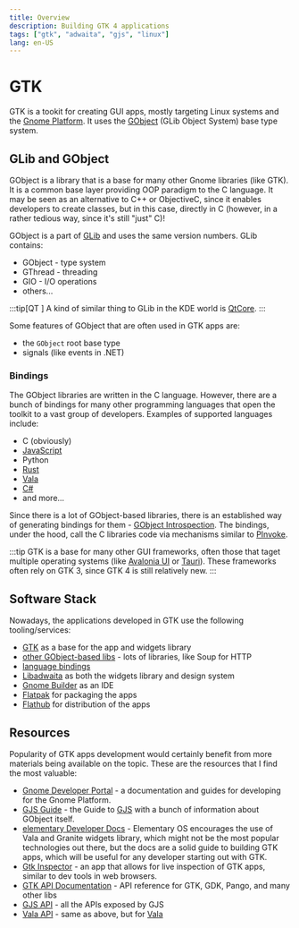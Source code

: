 ```yaml
---
title: Overview
description: Building GTK 4 applications
tags: ["gtk", "adwaita", "gjs", "linux"]
lang: en-US
---
```



# GTK

GTK is a tookit for creating GUI apps, mostly targeting Linux systems and the
[Gnome Platform](https://www.gnome.org/). It uses the
[GObject](https://docs.gtk.org/gobject/) (GLib Object System) base type system.

## GLib and GObject

GObject is a library that is a base for many other Gnome libraries (like GTK).
It is a common base layer providing OOP paradigm to the C language. It may be
seen as an alternative to C++ or ObjectiveC, since it enables developers to
create classes, but in this case, directly in C (however, in a rather tedious
way, since it's still "just" C)!

GObject is a part of [GLib](https://wiki.gnome.org/Projects/GLib) and uses the
same version numbers. GLib contains:

- GObject - type system
- GThread - threading
- GIO - I/O operations
- others...

:::tip[QT ]
A kind of similar thing to GLib in the KDE world is
[QtCore](https://doc.qt.io/qt-6/qtcore-index.html).
:::

Some features of GObject that are often used in GTK apps are:

- the `GObject` root base type
- signals (like events in .NET)

### Bindings

The GObject libraries are written in the C language. However, there are a bunch
of bindings for many other programming languages that open the toolkit to a vast
group of developers. Examples of supported languages include:

- C (obviously)
- [JavaScript](https://gjs.guide/)
- Python
- [Rust](https://gtk-rs.org/)
- [Vala](https://vala.dev/)
- [C#](https://github.com/gircore/gir.core)
- and more...

Since there is a lot of GObject-based libraries, there is an established way of
generating bindings for them - [GObject
Introspection](https://gi.readthedocs.io/en/latest/). The bindings, under the
hood, call the C libraries code via mechanisms similar to
[PInvoke](../dotnet/platform-invoke).

:::tip
GTK is a base for many other GUI frameworks, often those that taget multiple
operating systems (like [Avalonia UI](https://avaloniaui.net/) or
[Tauri](https://github.com/tauri-apps/tauri)).
These frameworks often rely on GTK 3, since GTK 4 is still relatively new.
:::

## Software Stack

Nowadays, the applications developed in GTK use the following tooling/services:

- [GTK](https://www.gtk.org/) as a base for the app and widgets library
- [other GObject-based libs](https://gjs-docs.gnome.org) - lots of libraries,
  like Soup for HTTP
- [language bindings](https://www.gtk.org/docs/language-bindings/index)
- [Libadwaita](https://gitlab.gnome.org/GNOME/libadwaita) as both the widgets
  library and design system
- [Gnome Builder](https://wiki.gnome.org/Apps/Builder) as an IDE
- [Flatpak](https://flatpak.org/) for packaging the apps
- [Flathub](https://flathub.org/) for distribution of the apps

## Resources

Popularity of GTK apps development would certainly benefit from more materials
being available on the topic. These are the resources that I find the most
valuable:

- [Gnome Developer Portal](https://developer.gnome.org/) - a documentation and
  guides for developing for the Gnome Platform.
- [GJS Guide](https://gjs.guide/) - the Guide to [GJS](./gjs) with a bunch of
  information about GObject itself.
- [elementary Developer Docs](https://docs.elementary.io/develop/) - Elementary
  OS encourages the use of Vala and Granite widgets library, which might not be
  the most popular technologies out there, but the docs are a solid guide to
  building GTK apps, which will be useful for any developer starting out with
  GTK.
- [Gtk Inspector](https://wiki.gnome.org/action/show/Projects/GTK/Inspector) -
  an app that allows for live inspection of GTK apps, similar to dev tools in
  web browsers.
- [GTK API Documentation](https://docs.gtk.org/) - API reference for GTK, GDK,
  Pango, and many other libs
- [GJS API](https://gjs-docs.gnome.org) - all the APIs exposed by GJS
- [Vala API](https://valadoc.org/index.htm) - same as above, but for
  [Vala](https://vala.dev/)
